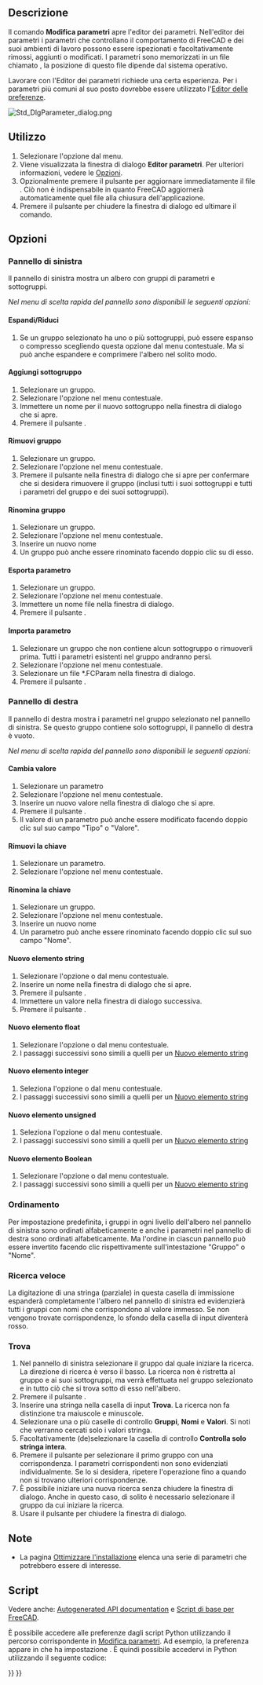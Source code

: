 <languages/>

{{Docnav/it
|
|[[Std_ViewScreenShot/it|Cattura schermata]]
|[[Std_Tools_Menu/it|Menu strumenti]]
|IconL=
|IconR=Std_ViewScreenShot.svg
|IconC=Freecad.svg
}}

{{GuiCommand/it
|Name=Std_DlgParameter
|Name/it=Modifica parametri
|MenuLocation=Strumenti → Modifica parametri...
|Workbenches=Tutti
|SeeAlso=[[Preferences_Editor/it|Editor delle preferenze]]
}}

<span id="Description"></span>
==Descrizione==

Il comando '''Modifica parametri''' apre l'editor dei parametri. Nell'editor dei parametri i parametri che controllano il comportamento di FreeCAD e dei suoi ambienti di lavoro possono essere ispezionati e facoltativamente rimossi, aggiunti o modificati. I parametri sono memorizzati in un file chiamato {{FileName|user.cfg}}, la posizione di questo file dipende dal sistema operativo.

Lavorare con l'Editor dei parametri richiede una certa esperienza. Per i parametri più comuni al suo posto dovrebbe essere utilizzato l'[[Preferences_Editor/it|Editor delle preferenze]].

[[Image:Std_DlgParameter_dialog.png]]
{{Caption|La finestra di dialogo Editor dei parametri}}

<span id="Usage"></span>
==Utilizzo==

# Selezionare l'opzione {{MenuCommand|Strumenti → [[Image:Std_DlgParameter.svg|16px]] Modifica parametri...}} dal menu.
# Viene visualizzata la finestra di dialogo '''Editor parametri'''. Per ulteriori informazioni, vedere le [[Std_DlgParameter/it#Opzioni|Opzioni]].
# Opzionalmente premere il pulsante {{Button|Salva nel disco}} per aggiornare immediatamente il file {{FileName|user.cfg}}. Ciò non è indispensabile in quanto FreeCAD aggiornerà automaticamente quel file alla chiusura dell'applicazione.
# Premere il pulsante {{Button|Chiudi}} per chiudere la finestra di dialogo ed ultimare il comando.

<span id="Options"></span>
==Opzioni==

<span id="Left_panel"></span>
===Pannello di sinistra===

Il pannello di sinistra mostra un albero con gruppi di parametri e sottogruppi.

''Nel menu di scelta rapida del pannello sono disponibili le seguenti opzioni:''

<span id="Expand/Collapse"></span>
====Espandi/Riduci====

# Se un gruppo selezionato ha uno o più sottogruppi, può essere espanso o compresso scegliendo questa opzione dal menu contestuale. Ma si può anche espandere e comprimere l'albero nel solito modo.

<span id="Add_sub-group"></span>
====Aggiungi sottogruppo====

# Selezionare un gruppo.
# Selezionare l'opzione {{MenuCommand|Aggiungi sottogruppo}} nel menu contestuale.
# Immettere un nome per il nuovo sottogruppo nella finestra di dialogo che si apre.
# Premere il pulsante {{Button|OK}}.

<span id="Remove_group"></span>
====Rimuovi gruppo====

# Selezionare un gruppo.
# Selezionare l'opzione {{MenuCommand|Rimuovi gruppo}} nel menu contestuale.
# Premere il pulsante {{Button|Sì}} nella finestra di dialogo che si apre per confermare che si desidera rimuovere il gruppo (inclusi tutti i suoi sottogruppi e tutti i parametri del gruppo e dei suoi sottogruppi).

<span id="Rename_group"></span>
====Rinomina gruppo====

# Selezionare un gruppo.
# Selezionare l'opzione {{MenuCommand|Rinomina gruppo}} nel menu contestuale.
# Inserire un nuovo nome
# Un gruppo può anche essere rinominato facendo doppio clic su di esso.

<span id="Export_parameter"></span>
====Esporta parametro====

# Selezionare un gruppo.
# Selezionare l'opzione {{MenuCommand|Esporta parametro}} nel menu contestuale.
# Immettere un nome file nella finestra di dialogo.
# Premere il pulsante {{Button|Salva}}.

<span id="Import_parameter"></span>
====Importa parametro====

# Selezionare un gruppo che non contiene alcun sottogruppo o rimuoverli prima. Tutti i parametri esistenti nel gruppo andranno persi.
# Selezionare l'opzione {{MenuCommand|Importa parametro}} nel menu contestuale.
# Selezionare un file *.FCParam nella finestra di dialogo.
# Premere il pulsante {{Button|Apri}}.

<span id="Right_panel"></span>
===Pannello di destra===

Il pannello di destra mostra i parametri nel gruppo selezionato nel pannello di sinistra. Se questo gruppo contiene solo sottogruppi, il pannello di destra è vuoto.

''Nel menu di scelta rapida del pannello sono disponibili le seguenti opzioni:''

<span id="Change_value"></span>
====Cambia valore====

# Selezionare un parametro
# Selezionare l'opzione {{MenuCommand|Cambia valore}} nel menu contestuale.
# Inserire un nuovo valore nella finestra di dialogo che si apre.
# Premere il pulsante {{Button|OK}}.
# Il valore di un parametro può anche essere modificato facendo doppio clic sul suo campo "Tipo" o "Valore".

<span id="Remove_key"></span>
====Rimuovi la chiave====

# Selezionare un parametro.
# Selezionare l'opzione {{MenuCommand|Rimuovi la chiave}} nel menu contestuale.

<span id="Rename_key"></span>
====Rinomina la chiave====

# Selezionare un gruppo.
# Selezionare l'opzione {{MenuCommand|Rinomina la chiave}} nel menu contestuale.
# Inserire un nuovo nome
# Un parametro può anche essere rinominato facendo doppio clic sul suo campo "Nome".

<span id="New_string_item"></span>
====Nuovo elemento string====

# Selezionare l'opzione {{MenuCommand|Nuovo elemento string}} o {{MenuCommand|Nuovo → Nuovo elemento string}} dal menu contestuale.
# Inserire un nome nella finestra di dialogo che si apre.
# Premere il pulsante {{Button|OK}}.
# Immettere un valore nella finestra di dialogo successiva.
# Premere il pulsante {{Button|OK}}.

<span id="New_float_item"></span>
====Nuovo elemento float====

# Selezionare l'opzione {{MenuCommand|Nuovo elemento float}} o {{MenuCommand|Nuovo → Nuovo elemento float}} dal menu contestuale.
# I passaggi successivi sono simili a quelli per un [[#Nuovo elemento string|Nuovo elemento string]]

<span id="New_integer_item"></span>
====Nuovo elemento integer====

# Seleziona l'opzione {{MenuCommand|Nuovo elemento integer}} o {{MenuCommand|Nuovo → Nuovo elemento integer}} dal menu contestuale.
# I passaggi successivi sono simili a quelli per un [[#New_string_item/it|Nuovo elemento string]]

<span id="New_unsigned_item"></span>
====Nuovo elemento unsigned====

# Seleziona l'opzione {{MenuCommand|Nuovo elemento unsigned}} o {{MenuCommand|Nuovo → Nuovo elemento unsigned}} dal menu contestuale.
# I passaggi successivi sono simili a quelli per un [[#Nuovo elemento string|Nuovo elemento string]]

<span id="New_Boolean_item"></span>
====Nuovo elemento Boolean====

# Selezionare l'opzione {{MenuCommand|Nuovo elemento Boolean}} o {{MenuCommand|Nuovo → Nuovo elemento Boolean}} dal menu contestuale.
# I passaggi successivi sono simili a quelli per un [[#Nuovo elemento string|Nuovo elemento string]]

<span id="Sorting"></span>
===Ordinamento===

Per impostazione predefinita, i gruppi in ogni livello dell'albero nel pannello di sinistra sono ordinati alfabeticamente e anche i parametri nel pannello di destra sono ordinati alfabeticamente. Ma l'ordine in ciascun pannello può essere invertito facendo clic rispettivamente sull'intestazione "Gruppo" o "Nome".

<span id="Quick_search"></span>
===Ricerca veloce===

La digitazione di una stringa (parziale) in questa casella di immissione espanderà completamente l'albero nel pannello di sinistra ed evidenzierà tutti i gruppi con nomi che corrispondono al valore immesso. Se non vengono trovate corrispondenze, lo sfondo della casella di input diventerà rosso.

<span id="Find"></span>
===Trova===

# Nel pannello di sinistra selezionare il gruppo dal quale iniziare la ricerca. La direzione di ricerca è verso il basso. La ricerca non è ristretta al gruppo e ai suoi sottogruppi, ma verrà effettuata nel gruppo selezionato e in tutto ciò che si trova sotto di esso nell'albero.
# Premere il pulsante {{Button|Trova...}}.
# Inserire una stringa nella casella di input '''Trova'''. La ricerca non fa distinzione tra maiuscole e minuscole.
# Selezionare una o più caselle di controllo '''Gruppi''', '''Nomi''' e '''Valori'''. Si noti che verranno cercati solo i valori stringa.
# Facoltativamente (de)selezionare la casella di controllo '''Controlla solo stringa intera'''.
# Premere il pulsante {{Button|Trova successivo}} per selezionare il primo gruppo con una corrispondenza. I parametri corrispondenti non sono evidenziati individualmente. Se lo si desidera, ripetere l'operazione fino a quando non si trovano ulteriori corrispondenze.
# È possibile iniziare una nuova ricerca senza chiudere la finestra di dialogo. Anche in questo caso, di solito è necessario selezionare il gruppo da cui iniziare la ricerca.
# Usare il pulsante {{Button|Annulla}} per chiudere la finestra di dialogo.

<span id="Notes"></span>
==Note==

* La pagina [[Fine-tuning/it|Ottimizzare l'installazione]] elenca una serie di parametri che potrebbero essere di interesse.

<span id="Scripting"></span>
==Script==

Vedere anche: [https://freecad.github.io/SourceDoc/ Autogenerated API documentation] e [[FreeCAD_Scripting_Basics/it|Script di base per FreeCAD]].

È possibile accedere alle preferenze dagli script Python utilizzando il percorso corrispondente in [[Std_DlgParameter/it|Modifica parametri]]. Ad esempio, la preferenza {{MenuCommand|Modifica → Preferenze → Importa-Esporta → DXF → Opzioni di importazione → Unisci geometria}} appare in {{MenuCommand|Strumenti → Modifica parametri → BaseApp → Preferences → Mod → Draft → dxfCreatePart}} che ha impostazione {{incode|Boolean}}. È quindi possibile accedervi in ​​Python utilizzando il seguente codice:

{{Code|code=
# get:
App.ParamGet("User parameter:BaseApp/Preferences/Mod/Draft").GetBool('dxfCreatePart')
# set:
App.ParamGet("User parameter:BaseApp/Preferences/Mod/Draft").SetBool('dxfCreatePart', True)
}}


{{Docnav/it
|
|[[Std_ViewScreenShot/it|Cattura schermata]]
|[[Std_Tools_Menu/it|Menu strumenti]]
|IconL=
|IconR=Std_ViewScreenShot.svg
|IconC=Freecad.svg
}}

{{Std_Base_navi{{#translation:}}}}
{{Userdocnavi{{#translation:}}}}